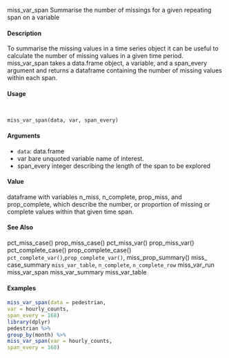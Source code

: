 miss_var_span Summarise the number of missings for a given repeating span on a variable


####  Description 

To summarise the missing values in a time series object it can be useful to calculate the number of missing values in a given time period. miss_var_span takes a data.frame object, a variable, and
a span_every argument and returns a dataframe containing the number of missing values within each span.

####  Usage 
<pre><code>

miss_var_span(data, var, span_every)
</code></pre>
#### Arguments 

* ``data``: data.frame
* var bare unquoted variable name of interest.
* span_every integer describing the length of the span to be explored

#### Value 

dataframe with variables n_miss, n_complete, prop_miss, and prop_complete, which describe
the number, or proportion of missing or complete values within that given time span.

#### See Also 

pct_miss_case() prop_miss_case() pct_miss_var() prop_miss_var() pct_complete_case()
prop_complete_case() ``pct_complete_var()``,``prop_complete_var()``, miss_prop_summary() miss_
case_summary ``miss_var_table``, ``n_complete``, ``n_complete_row`` miss_var_run miss_var_span
miss_var_summary miss_var_table

#### Examples 
```r

miss_var_span(data = pedestrian,
var = hourly_counts,
span_every = 168)
library(dplyr)
pedestrian %>%
group_by(month) %>%
miss_var_span(var = hourly_counts,
span_every = 168)
```
